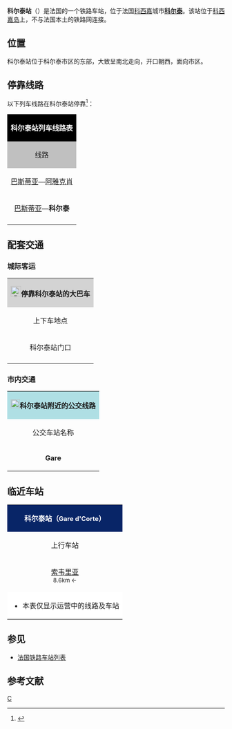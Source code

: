 {{Infobox station
| name          =科尔泰站<br>Gare d'Corte
| image = File:Korsikabahn14.jpg
| ImageSize    = 280px
| image_caption = 科尔泰站
| address       = {{FRA}}[[上科西嘉省|上科西嘉省]][[科尔泰|科尔泰]]
| latd          = 42
| latm          = 18
| lats          = 13
| latNS         = N
| longd         = 9
| longm         = 09
| longs         = 31
| longEW        = E
| owned = {{link-fr|科西嘉铁路公司|Chemins de fer de la Corse}}
| coordinates_display = yes
| iso_region    = FR
| line          = [[巴斯蒂亚－阿雅克肖铁路|巴斯蒂亚－阿雅克肖铁路]] 
|Style=平面
| platform      = 2
| tracks        = 2
| opened       = 1888年2月1日
| closed        = 
| map_locator   = 
}}

'''科尔泰站'''（{{lang-fr|Gare d'Corte}}）是法国的一个铁路车站，位于法国[[科西嘉|科西嘉]]城市'''[[科尔泰|科尔泰]]'''。该站位于[[科西嘉岛|科西嘉岛]]上，不与法国本土的铁路网连接。

==位置==

科尔泰站位于科尔泰市区的东部，大致呈南北走向，开口朝西，面向市区。

== 停靠线路 ==

{{动态列表|最后更新时间：2017年2月23日。本章节内容仅供参考，不排除临时性的变更。欢迎修正和补充}}

以下列车线路在科尔泰站停靠<ref>{{Cite web|url=http://www.train-corse.com/les-horaires|title=Le train Corse|accessdate=2017-02-23|author=CFC|date=|language=法语|publisher=CFC|archive-date=2017-01-06|archive-url=https://web.archive.org/web/20170106073322/http://www.train-corse.com/les-horaires|dead-url=no}}</ref>：

{| class="wikitable mw-collapsible" 
|colspan="5" style="background:#000000" align="center" | <font color=#FFFFFF>'''科尔泰站列车线路表'''</font>
|-
!style="background:#C0C0C0"| 线路
!style="background:#C0C0C0"|车种
!style="background:#C0C0C0"|上一站
!style="background:#C0C0C0"|下一站
!style="background:#C0C0C0"|大致运行频率{{noteTag|name=noteA}}
|-
|[[巴斯蒂亚站|巴斯蒂亚]]—[[阿雅克肖站|阿雅克肖]]
| rowspan="2" align="center" |Grande Ligne
|[[索韦里亚站|索韦里亚]]
|[[博齐奥-里文托萨站|博齐奥-里文托萨]]
|每天3~6趟
|-
|[[巴斯蒂亚站|巴斯蒂亚]]—'''科尔泰'''
|[[索韦里亚站|索韦里亚]]
|（终点）
|每天1趟
|-
|colspan="5" style="background:#FFFFFF"|{{noteFoot|1=
{{noteTag|name=noteA|1=在本栏中，往返1次为"1趟"；除特别标明外，其数据仅工作日有效，周末及节假日列车数量可能会减少}}
}}
|}

==配套交通==

===城际客运===
{| class="wikitable mw-collapsible" 
|colspan="3" align="center" style="background:#D3D3D3" |[[File:BSicon_BUS.svg|24x24px]]'''停靠科尔泰站的大巴车'''
|-
!align="center" |上下车地点
!align="center" |运营单位
!align="center" |主要目的地{{noteTag|name=noteA}}
|-
| rowspan="2" align="center" |科尔泰站门口
|align="center" |科西嘉公共交通公司<br>Corsica Bus<ref>{{Cite web|url=http://www.corsicabus.org/busCorte/COR_Calacuccia_Verghju.html|title=Bus: Corte - Calacuccia - col de Verghju (Vergio)|accessdate=2017-02-23|author=Corsica Bus|date=|language=法语|publisher=Corsica Bus|archive-date=2017-09-14|archive-url=https://web.archive.org/web/20170914045127/http://www.corsicabus.org/busCorte/COR_Calacuccia_Verghju.html|dead-url=no}}</ref>
|{{link-fr|韦尔吉奥岭|Col de Vergio}}{{noteTag|name=noteC}}
|-
|align="center" |CFC
|（''当某条铁路线施工或罢工时，CFC可能会提供途径该线路沿途站点的大巴车''{{noteTag|name=noteB}}）
|-
|colspan="3" style="background:#FFFFFF"|{{noteFoot|1=
{{noteTag|name=noteA|1=本栏不包括可以联程中转前往的目的地}}
{{noteTag|name=noteB|1=其车票可与CFC的同线路车票通用}}
{{noteTag|name=noteC|1=仅夏季开行}}
}}
|}

===市内交通===

{| class="wikitable mw-collapsible" 
|colspan="3" align="center" style="background:#AFDFE4"|[[File:Bus-logo.svg|21x21px]]'''科尔泰站附近的公交线路'''
|-
!align="center" |公交车站名称
!align="center" |位置
!align="center" |停靠线路<ref>{{Cite web|url=http://www.restonicavoyages.fr/wp-content/uploads/2016/04/aper%C3%A7u-carte-6.pdf|title=aperçu-carte-6.pdf|accessdate=2017-02-23|author=RestonicaVoyage|date=|language=法语|publisher=RestonicaVoyage|archive-date=2021-08-08|archive-url=https://web.archive.org/web/20210808190717/http://www.restonicavoyages.fr/wp-content/uploads/2016/04/aper%C3%A7u-carte-6.pdf|dead-url=no}}</ref>
|-
|'''Gare'''
|科尔泰站门口
|校车1线、城市1线（内环）、城市2线（外环）
|}

==临近车站==

{|class="wikitable mw-collapsible" style="margin: 0 auto; width:42em;"
|colspan="3" style="background:#082567" align="center"|<font color=#FFFFFF>'''科尔泰站（<span style="font-size:11pt;">Gare d'Corte</span>）'''</font>
|-
!上行车站
!线路
!下行车站
|-
|align="center" |[[索韦里亚站|索韦里亚]]<br><span style="font-size:small">8.6km ←</span>
|align="center" |'''[[巴斯蒂亚－阿雅克肖铁路|巴斯蒂亚－阿雅克肖铁路]] '''
|align="center" |[[博齐奥-里文托萨站|博齐奥-里文托萨]]<br><span style="font-size:small">→ 8.2km</span>
|-
|colspan="3" style="background:#FFFFFF"|
*本表仅显示运营中的线路及车站
|}

==参见==

* [[法国铁路车站列表|法国铁路车站列表]]

== 参考文献 ==
{{Reflist}}

{{法国主要火车站列表}}

[[Category:科西嘉鐵路車站|C]]